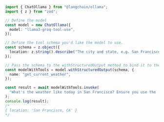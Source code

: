 ```typescript
import { ChatOllama } from "@langchain/ollama";
import { z } from "zod";

// Define the model
const model = new ChatOllama({
  model: "llama3-groq-tool-use",
});

// Define the tool schema you'd like the model to use.
const schema = z.object({
  location: z.string().describe("The city and state, e.g. San Francisco, CA"),
});

// Pass the schema to the withStructuredOutput method to bind it to the model.
const modelWithTools = model.withStructuredOutput(schema, {
  name: "get_current_weather",
});

const result = await modelWithTools.invoke(
  "What's the weather like today in San Francisco? Ensure you use the 'get_current_weather' tool."
);
console.log(result);
/*
{ location: 'San Francisco, CA' }
*/
```